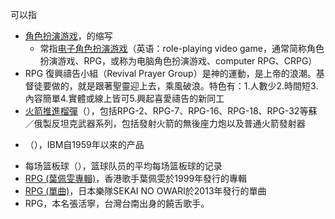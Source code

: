 '''{{lang|en|RPG}}'''可以指

* [[角色扮演游戏|角色扮演游戏]]，{{lang|en|Role-playing game}}的缩写
** 常指[[电子角色扮演游戏|电子角色扮演游戏]]（英语：role-playing video game，通常简称角色扮演游戏、RPG，或称为电脑角色扮演游戏、computer RPG、CRPG）
* RPG 復興禱告小組（Revival Prayer Group）是神的運動，是上帝的浪潮。基督徒要做的，就是跟著聖靈迎上去，乘風破浪。特色有：1.人數少2.時間短3.內容簡單4.實體或線上皆可5.興起喜愛禱告的新同工
* [[火箭推進榴彈|火箭推進榴彈]]（{{lang|en|Rocket propelled grenade}}），包括RPG-2、RPG-7、RPG-16、RPG-18、RPG-32等蘇／俄製反坦克武器系列，包括發射火箭的無後座力炮以及普通火箭發射器
* {{tsl|en|IBM RPG|报表程序生成器}}（{{lang|en|Report Program Generator}}），IBM自1959年以來的产品
* 每场篮板球（{{lang|en|Rebounds per game}}），篮球队员的平均每场篮板球的记录
* [[RPG_(葉佩雯專輯)|RPG (葉佩雯專輯)]]，香港歌手葉佩雯於1999年發行的專輯
* [[RPG_(單曲)|RPG (單曲)]]，日本樂隊SEKAI NO OWARI於2013年發行的單曲
* RPG，本名張活寧，台灣台南出身的饒舌歌手。

{{Disambig|cat=三字拉丁字母缩写消歧义}}